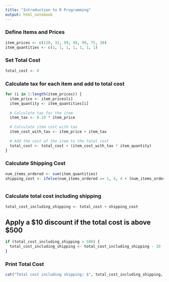 ```yaml
---
title: "Introduction to R Programming"
output: html_notebook
---
```


### Define Items and Prices
```r
item_prices <- c(120, 32, 99, 49, 99, 75, 30)
item_quantities <- c(1, 1, 1, 1, 1, 1, 1)
```

### Set Total Cost
```r
total_cost <- 0
```


### Calculate tax for each item and add to total cost
```r
for (i in 1:length(item_prices)) {
  item_price <- item_prices[i]
  item_quantity <- item_quantities[i]
  
  # Calculate tax for the item
  item_tax <- 0.10 * item_price
  
  # Calculate item cost with tax
  item_cost_with_tax <- item_price + item_tax
  
  # Add the cost of the item to the total cost
  total_cost <- total_cost + (item_cost_with_tax * item_quantity)
}
```

### Calculate Shipping Cost
```r
num_items_ordered <- sum(item_quantities)
shipping_cost <- ifelse(num_items_ordered == 1, 4, 4 + (num_items_ordered - 1) * 2)
 
```

### Calculate total cost including shipping
```r
total_cost_including_shipping <- total_cost + shipping_cost


```


## Apply a $10 discount if the total cost is above $500

```r
if (total_cost_including_shipping > 500) {
  total_cost_including_shipping <- total_cost_including_shipping - 10
}

```

### Print Total Cost
```r
cat("Total cost including shipping: $", total_cost_including_shipping, "\n")

```

